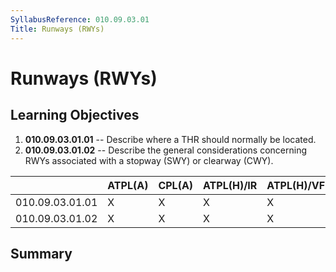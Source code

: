 ```yaml
---
SyllabusReference: 010.09.03.01
Title: Runways (RWYs)
---
```


# Runways (RWYs)

## Learning Objectives

1.  **010.09.03.01.01** -- Describe where a THR should normally be located.
2.  **010.09.03.01.02** -- Describe the general considerations concerning RWYs
    associated with a stopway (SWY) or clearway (CWY).

|                 | ATPL(A) | CPL(A) | ATPL(H)/IR | ATPL(H)/VFR | CPL(H) | IR  | CBIR(A) |
| --------------- | ------- | ------ | ---------- | ----------- | ------ | --- | ------- |
| 010.09.03.01.01 | X       | X      | X          | X           | X      | X   |         |
| 010.09.03.01.02 | X       | X      | X          | X           | X      | X   | X       |

## Summary
